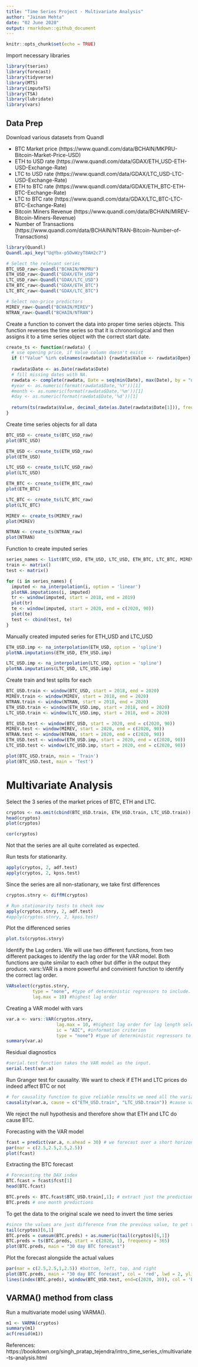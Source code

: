 ```yaml
---
title: "Time Series Project - Multivariate Analysis"
author: "Jainam Mehta"
date: "02 June 2020"
output: rmarkdown::github_document
---
```


```r
knitr::opts_chunk$set(echo = TRUE)
```

Import necessary libraries
```r
library(tseries)
library(forecast)
library(tidyverse)
library(MTS)
library(imputeTS)
library(TSA)
library(lubridate)
library(vars)
```

## Data Prep

Download various datasets from Quandl

* BTC Market price (https://www.quandl.com/data/BCHAIN/MKPRU-Bitcoin-Market-Price-USD)
* ETH to USD rate (https://www.quandl.com/data/GDAX/ETH_USD-ETH-USD-Exchange-Rate)
* LTC to USD rate (https://www.quandl.com/data/GDAX/LTC_USD-LTC-USD-Exchange-Rate)
* ETH to BTC rate (https://www.quandl.com/data/GDAX/ETH_BTC-ETH-BTC-Exchange-Rate)
* LTC to BTC rate (https://www.quandl.com/data/GDAX/LTC_BTC-LTC-BTC-Exchange-Rate)
* Bitcoin Miners Revenue (https://www.quandl.com/data/BCHAIN/MIREV-Bitcoin-Miners-Revenue)
* Number of Transactions (https://www.quandl.com/data/BCHAIN/NTRAN-Bitcoin-Number-of-Transactions)

```r
library(Quandl)
Quandl.api_key("UqYbx-p5DwWzyT8AH2c7")

# Select the relevant series
BTC_USD_raw<-Quandl("BCHAIN/MKPRU")
ETH_USD_raw<-Quandl("GDAX/ETH_USD")
LTC_USD_raw<-Quandl("GDAX/LTC_USD")
ETH_BTC_raw<-Quandl("GDAX/ETH_BTC")
LTC_BTC_raw<-Quandl("GDAX/LTC_BTC")

# Select non-price predictors
MIREV_raw<-Quandl("BCHAIN/MIREV")
NTRAN_raw<-Quandl("BCHAIN/NTRAN")
```


Create a function to convert the data into proper time series objects. 
This function reverses the time series so that it is chrononlogical and then assigns it to a time series object with the correct start date.
```r
create_ts <- function(rawdata) {
  # use opening price, if Value column doesn't exist
  if (!"Value" %in% colnames(rawdata)) {rawdata$Value <- rawdata$Open} 
  
  rawdata$Date <- as.Date(rawdata$Date)
  # fill missing dates with NA.
  rawdata <- complete(rawdata, Date = seq(min(Date), max(Date), by = "day")) 
  #year <- as.numeric(format(rawdata$Date,'%Y'))[1]
  #month <- as.numeric(format(rawdata$Date,'%m'))[1]
  #day <- as.numeric(format(rawdata$Date,'%d'))[1]
  
  return(ts(rawdata$Value, decimal_date(as.Date(rawdata$Date[1])), frequency = 365))
}
```


Create time series objects for all data
```r
BTC_USD <- create_ts(BTC_USD_raw)
plot(BTC_USD)

ETH_USD <- create_ts(ETH_USD_raw)
plot(ETH_USD)

LTC_USD <- create_ts(LTC_USD_raw)
plot(LTC_USD)

ETH_BTC <- create_ts(ETH_BTC_raw)
plot(ETH_BTC)

LTC_BTC <- create_ts(LTC_BTC_raw)
plot(LTC_BTC)

MIREV <- create_ts(MIREV_raw)
plot(MIREV)

NTRAN <- create_ts(NTRAN_raw)
plot(NTRAN)

```

Function to create imputed series
```r
series_names <- list(BTC_USD, ETH_USD, LTC_USD, ETH_BTC, LTC_BTC, MIREV, NTRAN)
train <- matrix()
test <- matrix()

for (i in series_names) {
  imputed <- na_interpolation(i, option = 'linear')
  plotNA.imputations(i, imputed)
  tr <- window(imputed, start = 2018, end = 2019)
  plot(tr)
  te <- window(imputed, start = 2020, end = c(2020, 90))
  plot(te)
  test <- cbind(test, te)
}
```

Manually created imputed series for ETH_USD and LTC_USD
```r
ETH_USD.imp <- na_interpolation(ETH_USD, option = 'spline')
plotNA.imputations(ETH_USD, ETH_USD.imp)

LTC_USD.imp <- na_interpolation(LTC_USD, option = 'spline')
plotNA.imputations(LTC_USD, LTC_USD.imp)
```


Create train and test splits for each
```r
BTC_USD.train <- window(BTC_USD, start = 2018, end = 2020)
MIREV.train <- window(MIREV, start = 2018, end = 2020)
NTRAN.train <- window(NTRAN, start = 2018, end = 2020)
ETH_USD.train <- window(ETH_USD.imp, start = 2018, end = 2020)
LTC_USD.train <- window(LTC_USD.imp, start = 2018, end = 2020)

BTC_USD.test <- window(BTC_USD, start = 2020, end = c(2020, 90))
MIREV.test <- window(MIREV, start = 2020, end = c(2020, 90))
NTRAN.test <- window(NTRAN, start = 2020, end = c(2020, 90))
ETH_USD.test <- window(ETH_USD.imp, start = 2020, end = c(2020, 90))
LTC_USD.test <- window(LTC_USD.imp, start = 2020, end = c(2020, 90))

plot(BTC_USD.train, main = 'Train')
plot(BTC_USD.test, main = 'Test')
```





# Multivariate Analysis

Select the 3 series of the market prices of BTC, ETH and LTC.
```r
cryptos <- na.omit(cbind(BTC_USD.train, ETH_USD.train, LTC_USD.train))
head(cryptos)
plot(cryptos)

cor(cryptos)
```
Not that the series are all quite correlated as expected.


Run tests for stationarity.
```r
apply(cryptos, 2, adf.test)
apply(cryptos, 2, kpss.test)
```

Since the series are all non-stationary, we take first differences
```r
cryptos.stnry <- diffM(cryptos)

# Run stationarity tests to check now
apply(cryptos.stnry, 2, adf.test)
#apply(cryptos.stnry, 2, kpss.test)
```

Plot the differenced series
```r
plot.ts(cryptos.stnry)
```

Identify the Lag orders.
We will use two different functions, from two different packages to identify the lag order for the VAR model. Both functions are quite similar to each other but differ in the output they produce. vars::VAR is a more powerful and convinient function to identify the correct lag order. 
```r
VARselect(cryptos.stnry, 
          type = "none", #type of deterministic regressors to include. We use none becasue the time series was made stationary using differencing above. 
          lag.max = 10) #highest lag order

```

Creating a VAR model with vars
```r
var.a <- vars::VAR(cryptos.stnry,
                   lag.max = 10, #highest lag order for lag length selection according to the choosen ic
                   ic = "AIC", #information criterion
                   type = "none") #type of deterministic regressors to include
summary(var.a)

```

Residual diagnostics
```r
#serial.test function takes the VAR model as the input.  
serial.test(var.a)
```

Run Granger test for causality. We want to check if ETH and LTC prices do indeed affect BTC or not
```r
# for causality function to give reliable results we need all the variables of the multivariate time series to be stationary. 
causality(var.a, cause = c("ETH_USD.train", "LTC_USD.train")) #cause variable
```
We reject the null hypothesis and therefore show that ETH and LTC do cause BTC. 


Forecasting with the VAR model
```r
fcast = predict(var.a, n.ahead = 30) # we forecast over a short horizon because beyond short horizon prediction becomes unreliable or uniform
par(mar = c(2.5,2.5,2.5,2.5))
plot(fcast)
```

Extracting the BTC forecast
```r
# Forecasting the DAX index
BTC.fcast = fcast$fcst[1]
head(BTC.fcast)

BTC.preds <- BTC.fcast$BTC_USD.train[,1]; # extract just the predictions
BTC.preds # one month predictions
```

To get the data to the original scale we need to invert the time series
```r
#since the values are just difference from the previous value, to get the values on the original scale we add the last value from the BTC time series to the predicted values.
tail(cryptos)[6,1]
BTC.preds = cumsum(BTC.preds) + as.numeric(tail(cryptos)[6,1])
BTC.preds = ts(BTC.preds, start = c(2020, 1), frequency = 365)
plot(BTC.preds, main = "30 day BTC forecast")
```

Plot the forecast alongside the actual values
```r
par(mar = c(2.5,2.5,1,2.5)) #bottom, left, top, and right
plot(BTC.preds, main = "30 day BTC forecast", col = 'red', lwd = 2, ylim = c(7000, 9000))
lines(index(BTC.preds), window(BTC_USD.test, end=c(2020, 30)), col = 'black', lwd = 2)
```




## VARMA() method from class

Run a multivariate model using VARMA().
```r
m1 <- VARMA(cryptos)
summary(m1)
acf(resid(m1))
```

References: https://bookdown.org/singh_pratap_tejendra/intro_time_series_r/multivariate-ts-analysis.html


















